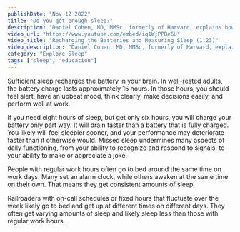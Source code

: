 ```yaml
---
publishDate: "Nov 12 2022"
title: "Do you get enough sleep?"
description: "Daniel Cohen, MD, MMSc, formerly of Harvard, explains how we can recharge our internal battery to avoid sleep debt. He also explains how scientists measure sleep needs"
video_url: "https://www.youtube.com/embed/iq1WjPPBe6U"
video_title: "Recharging the Batteries and Measuring Sleep (1:23)"
video_description: "Daniel Cohen, MD, MMSc, formerly of Harvard, explains how we can recharge our internal battery to avoid sleep debt. He also explains how scientists measure sleep needs."
category: "Explore Sleep"
tags: ["sleep", "education"]
---
```

Sufficient sleep recharges the battery in your brain. In well-rested adults, the battery charge lasts approximately 15 hours. In those hours, you should feel alert, have an upbeat mood, think clearly, make decisions easily, and perform well at work.

If you need eight hours of sleep, but get only six hours, you will charge your battery only part way. It will drain faster than a battery that is fully charged. You likely will feel sleepier sooner, and your performance may deteriorate faster than it otherwise would. Missed sleep undermines many aspects of daily functioning, from your ability to recognize and respond to signals, to your ability to make or appreciate a joke.

People with regular work hours often go to bed around the same time on work days. Many set an alarm clock, while others awaken at the same time on their own. That means they get consistent amounts of sleep.

Railroaders with on-call schedules or fixed hours that fluctuate over the week likely go to bed and get up at different times on different days. They often get varying amounts of sleep and likely sleep less than those with regular work hours.

